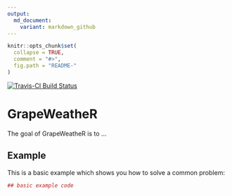 ```yaml
---
output:
  md_document:
    variant: markdown_github
---
```


<!-- README.md is generated from README.Rmd. Please edit that file -->

```r
knitr::opts_chunk$set(
  collapse = TRUE,
  comment = "#>",
  fig.path = "README-"
)
```

[![Travis-CI Build Status](https://travis-ci.org/pbulsink/GrapeWeatheR.svg?branch=master)](https://travis-ci.org/pbulsink/GrapeWeatheR)

# GrapeWeatheR

The goal of GrapeWeatheR is to ...

## Example

This is a basic example which shows you how to solve a common problem:

```r
## basic example code
```
